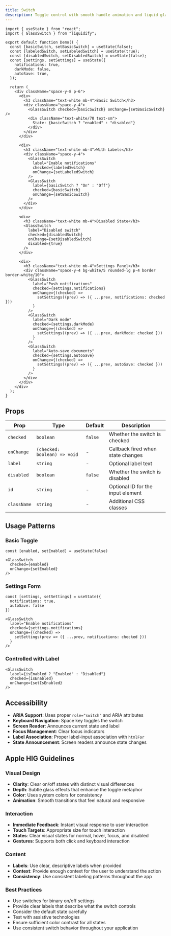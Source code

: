 ```yaml
---
title: Switch
description: Toggle control with smooth handle animation and liquid glass styling.
---
```


```tsx live
import { useState } from "react";
import { GlassSwitch } from "liquidify";

export default function Demo() {
  const [basicSwitch, setBasicSwitch] = useState(false);
  const [labeledSwitch, setLabeledSwitch] = useState(true);
  const [disabledSwitch, setDisabledSwitch] = useState(false);
  const [settings, setSettings] = useState({
    notifications: true,
    darkMode: false,
    autoSave: true,
  });

  return (
    <div className="space-y-8 p-6">
      <div>
        <h3 className="text-white mb-4">Basic Switch</h3>
        <div className="space-y-4">
          <GlassSwitch checked={basicSwitch} onChange={setBasicSwitch} />
          <div className="text-white/70 text-sm">
            State: {basicSwitch ? "enabled" : "disabled"}
          </div>
        </div>
      </div>

      <div>
        <h3 className="text-white mb-4">With Labels</h3>
        <div className="space-y-4">
          <GlassSwitch
            label="Enable notifications"
            checked={labeledSwitch}
            onChange={setLabeledSwitch}
          />
          <GlassSwitch
            label={basicSwitch ? "On" : "Off"}
            checked={basicSwitch}
            onChange={setBasicSwitch}
          />
        </div>
      </div>

      <div>
        <h3 className="text-white mb-4">Disabled State</h3>
        <GlassSwitch
          label="Disabled switch"
          checked={disabledSwitch}
          onChange={setDisabledSwitch}
          disabled={true}
        />
      </div>

      <div>
        <h3 className="text-white mb-4">Settings Panel</h3>
        <div className="space-y-4 bg-white/5 rounded-lg p-4 border border-white/10">
          <GlassSwitch
            label="Push notifications"
            checked={settings.notifications}
            onChange={(checked) =>
              setSettings((prev) => ({ ...prev, notifications: checked }))
            }
          />
          <GlassSwitch
            label="Dark mode"
            checked={settings.darkMode}
            onChange={(checked) =>
              setSettings((prev) => ({ ...prev, darkMode: checked }))
            }
          />
          <GlassSwitch
            label="Auto-save documents"
            checked={settings.autoSave}
            onChange={(checked) =>
              setSettings((prev) => ({ ...prev, autoSave: checked }))
            }
          />
        </div>
      </div>
    </div>
  );
}
```

## Props

| Prop        | Type                         | Default | Description                       |
| ----------- | ---------------------------- | ------- | --------------------------------- |
| `checked`   | `boolean`                    | `false` | Whether the switch is checked     |
| `onChange`  | `(checked: boolean) => void` | -       | Callback fired when state changes |
| `label`     | `string`                     | -       | Optional label text               |
| `disabled`  | `boolean`                    | `false` | Whether the switch is disabled    |
| `id`        | `string`                     | -       | Optional ID for the input element |
| `className` | `string`                     | -       | Additional CSS classes            |

## Usage Patterns

### Basic Toggle

```tsx
const [enabled, setEnabled] = useState(false)

<GlassSwitch
  checked={enabled}
  onChange={setEnabled}
/>
```

### Settings Form

```tsx
const [settings, setSettings] = useState({
  notifications: true,
  autoSave: false
})

<GlassSwitch
  label="Enable notifications"
  checked={settings.notifications}
  onChange={(checked) =>
    setSettings(prev => ({ ...prev, notifications: checked }))
  }
/>
```

### Controlled with Label

```tsx
<GlassSwitch
  label={isEnabled ? "Enabled" : "Disabled"}
  checked={isEnabled}
  onChange={setIsEnabled}
/>
```

## Accessibility

- **ARIA Support**: Uses proper `role="switch"` and ARIA attributes
- **Keyboard Navigation**: Space key toggles the switch
- **Screen Reader**: Announces current state and label
- **Focus Management**: Clear focus indicators
- **Label Association**: Proper label-input association with `htmlFor`
- **State Announcement**: Screen readers announce state changes

## Apple HIG Guidelines

### Visual Design

- **Clarity**: Clear on/off states with distinct visual differences
- **Depth**: Subtle glass effects that enhance the toggle metaphor
- **Color**: Uses system colors for consistency
- **Animation**: Smooth transitions that feel natural and responsive

### Interaction

- **Immediate Feedback**: Instant visual response to user interaction
- **Touch Targets**: Appropriate size for touch interaction
- **States**: Clear visual states for normal, hover, focus, and disabled
- **Gestures**: Supports both click and keyboard interaction

### Content

- **Labels**: Use clear, descriptive labels when provided
- **Context**: Provide enough context for the user to understand the action
- **Consistency**: Use consistent labeling patterns throughout the app

### Best Practices

- Use switches for binary on/off settings
- Provide clear labels that describe what the switch controls
- Consider the default state carefully
- Test with assistive technologies
- Ensure sufficient color contrast for all states
- Use consistent switch behavior throughout your application
